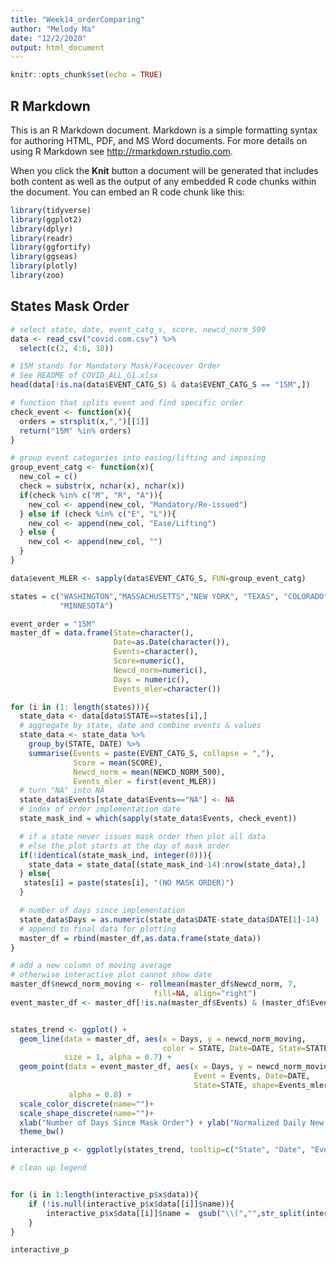 ```yaml
---
title: "Week14_orderComparing"
author: "Melody Ma"
date: "12/2/2020"
output: html_document
---
```


```r
knitr::opts_chunk$set(echo = TRUE)
```

## R Markdown

This is an R Markdown document. Markdown is a simple formatting syntax for authoring HTML, PDF, and MS Word documents. For more details on using R Markdown see <http://rmarkdown.rstudio.com>.

When you click the **Knit** button a document will be generated that includes both content as well as the output of any embedded R code chunks within the document. You can embed an R code chunk like this:

```r
library(tidyverse)
library(ggplot2)
library(dplyr)
library(readr)
library(ggfortify)
library(ggseas)
library(plotly)
library(zoo)
```

## States Mask Order

```r
# select state, date, event_catg_s, score, newcd_norm_599
data <- read_csv("covid.com.csv") %>% 
  select(c(2, 4:6, 18)) 

# 15M stands for Mandatory Mask/Facecover Order
# See README of COVID_ALL_G1.xlsx
head(data[!is.na(data$EVENT_CATG_S) & data$EVENT_CATG_S == "15M",])
```
```r
# function that splits event and find specific order
check_event <- function(x){
  orders = strsplit(x,",")[[1]]
  return("15M" %in% orders)
}

# group event categories into easing/lifting and imposing
group_event_catg <- function(x){
  new_col = c()
  check = substr(x, nchar(x), nchar(x))
  if(check %in% c("M", "R", "A")){
    new_col <- append(new_col, "Mandatory/Re-issued")
  } else if (check %in% c("E", "L")){
    new_col <- append(new_col, "Ease/Lifting")
  } else {
    new_col <- append(new_col, "")
  }
}

data$event_MLER <- sapply(data$EVENT_CATG_S, FUN=group_event_catg)
```


```r
states = c("WASHINGTON","MASSACHUSETTS","NEW YORK", "TEXAS", "COLORADO",
           "MINNESOTA")

event_order = "15M"
master_df = data.frame(State=character(),
                       Date=as.Date(character()),
                       Events=character(),
                       Score=numeric(),
                       Newcd_norm=numeric(),
                       Days = numeric(),
                       Events_mler=character())

for (i in (1: length(states))){
  state_data <- data[data$STATE==states[i],]
  # aggregate by state, date and combine events & values
  state_data <- state_data %>%
    group_by(STATE, DATE) %>%
    summarise(Events = paste(EVENT_CATG_S, collapse = ","),
              Score = mean(SCORE),
              Newcd_norm = mean(NEWCD_NORM_500),
              Events_mler = first(event_MLER))
  # turn "NA" into NA
  state_data$Events[state_data$Events=="NA"] <- NA
  # index of order implementation date
  state_mask_ind = which(sapply(state_data$Events, check_event)) 

  # if a state never issues mask order then plot all data
  # else the plot starts at the day of mask order
  if(!identical(state_mask_ind, integer(0))){
    state_data = state_data[(state_mask_ind-14):nrow(state_data),]
  } else{
   states[i] = paste(states[i], "(NO MASK ORDER)")
  }

  # number of days since implementation
  state_data$Days = as.numeric(state_data$DATE-state_data$DATE[1]-14)
  # append to final data for plotting
  master_df = rbind(master_df,as.data.frame(state_data))
}

# add a new column of moving average
# otherwise interactive plot cannot show date
master_df$newcd_norm_moving <- rollmean(master_df$Newcd_norm, 7,
                                fill=NA, align="right")
event_master_df <- master_df[!is.na(master_df$Events) & (master_df$Events!="15M"),] 


states_trend <- ggplot() +
  geom_line(data = master_df, aes(x = Days, y = newcd_norm_moving,
                                  color = STATE, Date=DATE, State=STATE),
            size = 1, alpha = 0.7) +
  geom_point(data = event_master_df, aes(x = Days, y = newcd_norm_moving,
                                         Event = Events, Date=DATE,
                                         State=STATE, shape=Events_mler),
             alpha = 0.8) +
  scale_color_discrete(name="")+
  scale_shape_discrete(name="")+
  xlab("Number of Days Since Mask Order") + ylab("Normalized Daily New Cases") +
  theme_bw()

interactive_p <- ggplotly(states_trend, tooltip=c("State", "Date", "Event"))

# clean up legend


for (i in 1:length(interactive_p$x$data)){
    if (!is.null(interactive_p$x$data[[i]]$name)){
        interactive_p$x$data[[i]]$name =  gsub("\\(","",str_split(interactive_p$x$data[[i]]$name,",")[[1]][1])
    }
}

interactive_p
```



